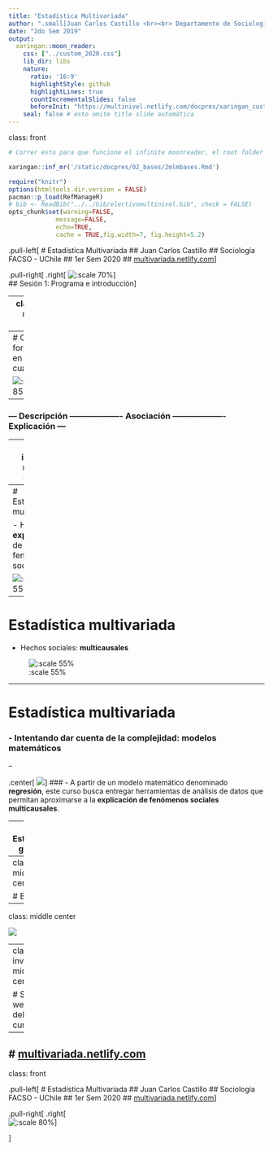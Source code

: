 ```yaml
---
title: "Estadística Multivariada"
author: ".small[Juan Carlos Castillo <br><br> Departamento de Sociología - UCH / COES <br><br>]"
date: "2do Sem 2019"
output:
  xaringan::moon_reader:
    css: ["../custom_2020.css"]
    lib_dir: libs
    nature:
      ratio: '16:9'
      highlightStyle: github
      highlightLines: true
      countIncrementalSlides: false
      beforeInit: "https://multinivel.netlify.com/docpres/xaringan_custom/macros.js"
    seal: false # esto omite title slide automática
---
```

class: front

```r
# Correr esto para que funcione el infinite moonreader, el root folder debe ser static para si dirigir solo "bajndo" en directorios hacia el bib y otros

xaringan::inf_mr('/static/docpres/02_bases/2mlmbases.Rmd')
```


```r
require("knitr")
options(htmltools.dir.version = FALSE)
pacman::p_load(RefManageR)
# bib <- ReadBib("../../bib/electivomultinivel.bib", check = FALSE)
opts_chunk$set(warning=FALSE,
             message=FALSE,
             echo=TRUE,
             cache = TRUE,fig.width=7, fig.height=5.2)
```

<!---
Para correr en ATOM
- open terminal, abrir R (simplemente, R y enter)
- rmarkdown::render('static/docpres/07_interacciones/7interacciones.Rmd', 'xaringan::moon_reader')

About macros.js: permite escalar las imágenes como [scale 50%](path to image), hay si que grabar ese archivo js en el directorio.
--->


.pull-left[
# Estadística Multivariada
## Juan Carlos Castillo
## Sociología FACSO - UChile
## 1er Sem 2020
## [multivariada.netlify.com](https://multivariada.netlify.com)
]


.pull-right[
.right[
![:scale 70%](https://multivariada.netlify.com/img/hex_multiva.png)
]
<br>
## Sesión 1: Programa e introducción
]




---
class: roja, middle, center


# Presentación


---
# Ciclo de formación en métodos cuantitativos

![:scale 85%](ciclo.png)

--
### --- Descripción ------------------- Asociación ------------------- Explicación ---

---
class: inverse middle center

# Este curso

---
# Estadística multivariada

- Hacia la **explicación** de los fenómenos sociales

![:scale 55%](simple.png)

---
# Estadística multivariada

- Hechos sociales: **multicausales**

![:scale 55%](multiple.png)

---

# Estadística multivariada

### - Intentando dar cuenta de la complejidad: **modelos matemáticos**

--

.center[
![](regequation.png)
]
### - A partir de un modelo matemático denominado **regresión**, este curso busca entregar herramientas de análisis de datos que permitan aproximarse a la **explicación de fenómenos sociales multicausales**.


---
# Estructura general

![](plan.png)

---
class: roja, middle, center

# Equipo
---
class: middle center

![](equipo.png)

---
class: inverse, middle, center

# Sitio web del curso:

----

# [multivariada.netlify.com](https://multivariada.netlify.com/)
---
class: front

.pull-left[
# Estadística Multivariada
## Juan Carlos Castillo
## Sociología FACSO - UChile
## 1er Sem 2020
## [multivariada.netlify.com](https://multivariada.netlify.com)
]


.pull-right[
.right[
<br>
![:scale 80%](https://multivariada.netlify.com/img/hex_multiva.png)
]

]
